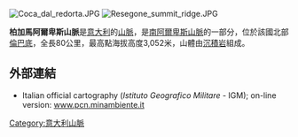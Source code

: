 [[Image:Coca_dal_redorta.JPG|right]]
[[Image:Resegone_summit_ridge.JPG|thumb]]

'''柏加馬阿爾卑斯山脈'''是[[意大利|意大利]]的[[山脈|山脈]]，是[[南阿爾卑斯山脈|南阿爾卑斯山脈]]的一部分，位於該國北部[[倫巴底|倫巴底]]，全長80公里，最高點海拔高度3,052米，山體由[[沉積岩|沉積岩]]組成。

==外部連結==
* Italian official cartography (''Istituto Geografico Militare'' - IGM); on-line version: [http://www.pcn.minambiente.it/viewer/ www.pcn.minambiente.it] {{Wayback|url=http://www.pcn.minambiente.it/viewer/ |date=20150208113946 }}
{{Italy-geo-stub}}
[[Category:意大利山脈|Category:意大利山脈]]